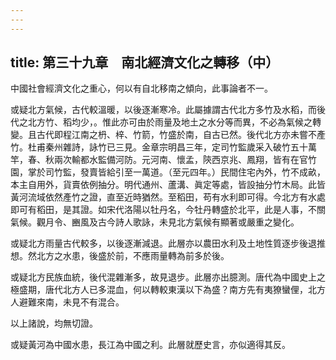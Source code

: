 ```yaml
---
---
---
```

title: 第三十九章　南北經濟文化之轉移（中）
---




中國社會經濟文化之重心，何以有自北移南之傾向，此事論者不一。

或疑北方氣候，古代較溫暖，以後逐漸寒冷。此屬據謂古代北方多竹及水稻，而後代之北方竹、稻均少，。惟此亦可由於雨量及地土之水分等而異，不必為氣候之轉變。且古代即程江南之枬、梓、竹箭，竹盛於南，自古已然。後代北方亦未嘗不產竹。杜甫秦州雜詩，詠竹已三見。金章宗明昌三年，定司竹監歲采入破竹五十萬竿，春、秋兩次輸都水監備河防。元河南、懷孟，陝西京兆、鳳翔，皆有在官竹園，掌於司竹監，發賣皆給引至一萬道。（至元四年。）民間住宅內外，竹不成畝，本主自用外，貨賣依例抽分。明代通州、蘆溝、眞定等處，皆設抽分竹木局。此皆黃河流域依然產竹之證，直至近時猶然。至稻田，苟有水利即可得。今北方有水處即可有稻田，是其證。如宋代洛陽以牡丹名，今牡丹轉盛於北平，此是人事，不關氣候。觀月令、豳風及古今詩人歌詠，未見北方氣候有顯著或嚴重之變化。

或疑北方雨量古代較多，以後逐漸減退。此層亦以農田水利及土地性質逐步後退推想。然北方之水患，後盛於前，不應雨量轉為前多於後。

或疑北方民族血統，後代混雜漸多，故見退步。此層亦出臆測。唐代為中國史上之極盛期，唐代北方人已多混血，何以轉較東漢以下為盛？南方先有夷獠蠻俚，北方人避難來南，未見不有混合。

以上諸說，均無切證。

或疑黃河為中國水患，長江為中國之利。此層就歷史言，亦似適得其反。